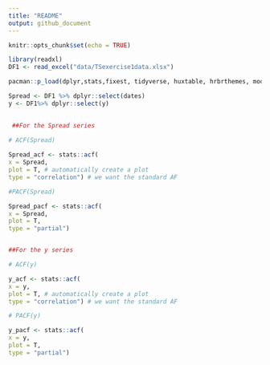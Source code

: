 ```yaml
---
title: "README"
output: github_document
---
```


```r
knitr::opts_chunk$set(echo = TRUE)
```


```r
library(readxl)
DF1 <- read_excel("data/TSexercise1data.xlsx")

```

```r

pacman::p_load(dplyr,stats,fixest, tidyverse, huxtable, hrbrthemes, modelsummary, glue)

```

```r

Spread <- DF1 %>% dplyr::select(dates)
y <- DF1%>% dplyr::select(y)
 
```

```r

 ##For the Spread series

# ACF(Spread)
 
Spread_acf <- stats::acf(
x = Spread,
plot = T, # automatically create a plot
type = "correlation") # we want the standard AF

#PACF(Spread)

Spread_pacf <- stats::acf(
x = Spread,
plot = T, 
type = "partial") 


##For the y series

# ACF(y)

y_acf <- stats::acf(
x = y,
plot = T, # automatically create a plot
type = "correlation") # we want the standard AF

# PACF(y)

y_pacf <- stats::acf(
x = y,
plot = T, 
type = "partial")

```

